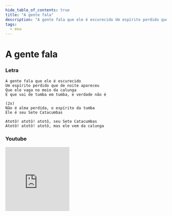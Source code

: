 ```yaml
---
hide_table_of_contents: true
title: "A gente fala"
description: "A gente fala que ele é escurecido Um espírito perdido que de noite apareceu Que ele vaga no meio da calunga E que vai de tumba em tumba, e verdade não é Não é alma perdida, o espírito da tumba Ele é seu Sete Catacumbas Atotô! atotô! atotô, seu Sete Catacumbas Atotô! atotô! atotô, mas ele vem da calunga"
tags:
  - exu
---
```


# A gente fala

### Letra

```text
A gente fala que ele é escurecido
Um espírito perdido que de noite apareceu
Que ele vaga no meio da calunga
E que vai de tumba em tumba, e verdade não é

(2x)
Não é alma perdida, o espírito da tumba
Ele é seu Sete Catacumbas

Atotô! atotô! atotô, seu Sete Catacumbas
Atotô! atotô! atotô, mas ele vem da calunga
```

### Youtube

<iframe
  width="200"
  height="200"
  src="https://www.youtube.com/embed/0gITf1spM8c"
  title="YouTube video player"
  frameborder="0"
  allow="accelerometer; autoplay; clipboard-write; encrypted-media; gyroscope; picture-in-picture; web-share"
  referrerpolicy="strict-origin-when-cross-origin"
  allowfullscreen
></iframe>